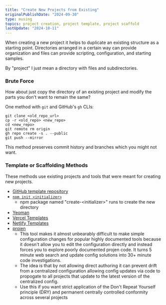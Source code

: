 ```yaml
---
title: "Create New Projects from Existing"
originalPublishDate: "2024-09-30"
type: musing
topics: project creation, project template, project scaffold
lastUpdate: "2024-10-11"
---
```


When creating a new project it helps to duplicate an existing structure as a starting point. Directories arranged in a certain way can provide organization and files can provide scripting, configuration, and starting samples.

By "project" I just mean a directory with files and subdirectories.

### Brute Force

How about just copy the directory of an existing project and modify the parts you don't want to remain the same?

One method with `git` and GitHub's `gh` CLIs:
```
git clone <old_repo_url>
cp -r <old_repo> <new_repo>
cd <new_repo>
git remote rm origin
gh repo create -s . --public
git push --mirror
```

This method preserves commit history and branches which you might not want.

### Template or Scaffolding Methods

These methods use existing projects and tools that were meant for creating new projects.

- [GitHub template repository](https://docs.github.com/en/repositories/creating-and-managing-repositories/creating-a-template-repository)
- [`npm init <initializer>`](https://docs.npmjs.com/cli/v10/commands/npm-inithttps://docs.npmjs.com/cli/v10/commands/npm-init)
  - npm package named "create-\<initializer\>" runs to create the new directory
- [Yeoman](https://yeoman.io/)
- [Vercel Templates](https://vercel.com/templates)
- [Netlify Templates](https://www.netlify.com/integrations/templates/)
- [projen](https://projen.io/)
  - This tool makes it almost unbearably difficult to make simple configuration changes for popular highly documented tools because it doesn't allow you to edit the configuration directly and instead forces you to explore poorly documented projen code. It turns 5 minute web search and update config solutions into 30+ minute code investigations.
  - The idea is that by not allowing direct authoring it can prevent drift from a centralized configuration allowing config updates via code to propogate to all projects that update to the latest version of the centralized config.
  - Use this if you want strict application of the Don't Repeat Yourself principle (DRY) and permanent centrally controlled conformity across several projects  
